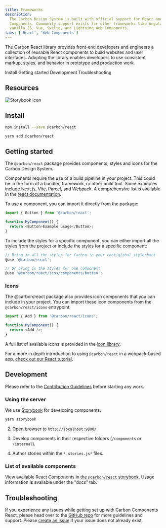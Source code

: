 ```yaml
---
title: Frameworks
description:
  The Carbon Design System is built with official support for React and Web
  Components. Community support exists for other frameworks like Angular,
  vanilla JS, Vue, Svelte, and Lightning Web Components.
tabs: ['React', 'Web Components']
---
```


<PageDescription>

The Carbon React library provides front-end developers and engineers a
collection of reusable React components to build websites and user interfaces.
Adopting the library enables developers to use consistent markup, styles, and
behavior in prototype and production work.

</PageDescription>

<AnchorLinks>

<AnchorLink>Install</AnchorLink>
<AnchorLink>Getting started</AnchorLink>
<AnchorLink>Development</AnchorLink>
<AnchorLink>Troubleshooting</AnchorLink>

</AnchorLinks>

## Resources

<Row className="resource-card-group">
<Column colLg={4} colMd={4} noGutterSm>
  <ResourceCard
    subTitle="Carbon React Storybook"
    href="https://react.carbondesignsystem.com"
    >

![Storybook icon](images/storybook.svg)

  </ResourceCard>
</Column>
    <Column colMd={4} colLg={4} noGutterSm>
    <ResourceCard
      subTitle="Try React components with Stackblitz"
      href="https://stackblitz.com/github/carbon-design-system/carbon/tree/main/examples/vite">
      <MdxIcon name="stackblitz" />
    </ResourceCard>
  </Column>

<Column colMd={4} colLg={4} noGutterSm>
    <ResourceCard
        subTitle="Carbon React tutorial"
        href="/developing/react-tutorial/overview/">
        <MdxIcon name="react" />
    </ResourceCard>
</Column>
</Row>

## Install

<Title> Using npm: </Title>

```bash
npm install --save @carbon/react
```

<Title>
  If you prefer <a href="https://yarnpkg.com">Yarn</a>:
</Title>

```bash
yarn add @carbon/react
```

## Getting started

The `@carbon/react` package provides components, styles and icons for the Carbon
Design System.

Components require the use of a build pipeline in your project. This could be in
the form of a bundler, framework, or other build tool. Some examples include
Next.js, Vite, Parcel, and Webpack. A comprehensive list is available in the
[react documentation](https://react.dev/learn/start-a-new-react-project).

To use a component, you can import it directly from the package:

```js
import { Button } from '@carbon/react';

function MyComponent() {
  return <Button>Example usage</Button>;
}
```

To include the styles for a specific component, you can either import all the
styles from the project or include the styles for a specific component:

```js
// Bring in all the styles for Carbon in your root/global stylesheet
@use '@carbon/react';

// Or bring in the styles for one component
@use '@carbon/react/scss/components/button';
```

### Icons

The @carbon/react package also provides icon components that you can include in
your project. You can import these icon components from the
`@carbon/react/icons` entrypoint:

```js
import { Add } from '@carbon/react/icons';

function MyComponent() {
  return <Add />;
}
```

A full list of available icons is provided in the
[icon library](/elements/icons/library/).

For a more in depth introduction to using `@carbon/react` in a webpack-based
app, [check out our React tutorial](/developing/react-tutorial/overview/).

## Development

Please refer to the
[Contribution Guidelines](https://github.com/carbon-design-system/carbon/blob/main/.github/CONTRIBUTING.md)
before starting any work.

### Using the server

We use [Storybook](https://github.com/storybookjs/storybook) for developing
components.

<Title> Start the server: </Title>

```bash
yarn storybook
```

2.  Open browser to `http://localhost:9000/`.

3.  Develop components in their respective folders (`/components` or
    `/internal`).

4.  Author stories within the `*.stories.js*` files.

### List of available components

View available React Components in
[the `@carbon/react` storybook](http://react.carbondesignsystem.com). Usage
information is available under the "docs" tab.

## Troubleshooting

If you experience any issues while getting set up with Carbon Components React,
please head over to the
[GitHub repo](https://github.com/carbon-design-system/carbon/tree/main/packages/react)
for more guidelines and support. Please
[create an issue](https://github.com/carbon-design-system/carbon/issues) if your
issue does not already exist.
